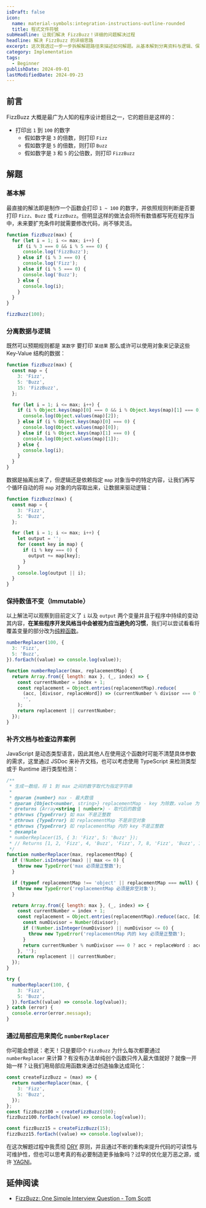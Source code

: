 ```yaml
---
isDraft: false
icon:
  name: material-symbols:integration-instructions-outline-rounded
  title: 程式文件符號
subHeadline: 让我们解决 FizzBuzz！详细的问题解决过程
headline: 解决 FizzBuzz 的详细思路
excerpt: 这次我透过一步一步拆解解题路径来描述如何解题。从基本解到分离资料与逻辑、保持 immutable 以及边缘案例还有文件编写都有涵盖。打印出 1 到 100 的数字、假如数字是 3 的倍数，则打印 Fizz、假如数字是 5 的倍数，则打印 Buzz、假如数字是 3 和 5 的公倍数，则打印 FizzBuzz。
category: Implementation
tags:
  - Beginner
publishDate: 2024-09-01
lastModifiedDate: 2024-09-23
---
```


## 前言

FizzBuzz 大概是最广为人知的程序设计题目之一，它的题目是这样的：

- 打印出 `1` 到 `100` 的数字
  - 假如数字是 `3` 的倍数，则打印 `Fizz`
  - 假如数字是 `5` 的倍数，则打印 `Buzz`
  - 假如数字是 `3` 和 `5` 的公倍数，则打印 `FizzBuzz`

## 解题

### 基本解

最直接的解法即是制作一个函数会打印 `1 ~ 100` 的数字，并依照规则判断是否要打印 `Fizz`、`Buzz` 或 `FizzBuzz`。但明显这样的做法会将所有数值都写死在程序当中，未来要扩充条件时就需要修改代码，尚不够灵活。

```js
function fizzBuzz(max) {
  for (let i = 1; i <= max; i++) {
    if (i % 3 === 0 && i % 5 === 0) {
      console.log('FizzBuzz');
    } else if (i % 3 === 0) {
      console.log('Fizz');
    } else if (i % 5 === 0) {
      console.log('Buzz');
    } else {
      console.log(i);
    }
  }
}

fizzBuzz(100);
```

### 分离数据与逻辑

既然可以预期规则都是 `某数字` 要打印 `某结果` 那么或许可以使用对象来记录这些 Key-Value 结构的数据：

```js
function fizzBuzz(max) {
  const map = {
    3: 'Fizz',
    5: 'Buzz',
    15: 'FizzBuzz',
  };

  for (let i = 1; i <= max; i++) {
    if (i % Object.keys(map)[0] === 0 && i % Object.keys(map)[1] === 0) {
      console.log(Object.values(map)[2]);
    } else if (i % Object.keys(map)[0] === 0) {
      console.log(Object.values(map)[0]);
    } else if (i % Object.keys(map)[1] === 0) {
      console.log(Object.values(map)[1]);
    } else {
      console.log(i);
    }
  }
}
```

数据是抽离出来了，但逻辑还是依赖指定 `map` 对象当中的特定内容，让我们再写个循环自动的将 `map` 对象的内容取出来，让数据来驱动逻辑：

```js
function fizzBuzz(max) {
  const map = {
    3: 'Fizz',
    5: 'Buzz',
  };

  for (let i = 1; i <= max; i++) {
    let output = '';
    for (const key in map) {
      if (i % key === 0) {
        output += map[key];
      }
    }
    console.log(output || i);
  }
}
```

### 保持数值不变（Immutable）

以上解法可以观察到目前定义了 `i` 以及 `output` 两个变量并且于程序中持续的变动其内容，**在某些程序开发风格当中会被视为应当避免的习惯**，我们可以尝试看看将覆盖变量的部分改为[纯粹函数](https://www.webdong.dev/post/why-pure-function/)。

```js
numberReplacer(100, {
  3: 'Fizz',
  5: 'Buzz',
}).forEach((value) => console.log(value));

function numberReplacer(max, replacementMap) {
  return Array.from({ length: max }, (_, index) => {
    const currentNumber = index + 1;
    const replacement = Object.entries(replacementMap).reduce(
      (acc, [divisor, replaceWord]) => (currentNumber % divisor === 0 ? acc + replaceWord : acc),
      '',
    );
    return replacement || currentNumber;
  });
}
```

### 补齐文档与检查边界案例

JavaScript 是动态类型语言，因此其他人在使用这个函数时可能不清楚具体参数的需求，这里通过 JSDoc 来补齐文档，也可以考虑使用 TypeScript 来检测类型或于 Runtime 进行类型检测：

```js
/**
 * 生成一数组，将 1 到 max 之间的数字取代为指定字符串
 *
 * @param {number} max - 最大数值
 * @param {Object<number, string>} replacementMap - key 为除数，value 为取代字符串
 * @returns {Array<string | number>} - 取代后的数值
 * @throws {TypeError} 如 max 不是正整数
 * @throws {TypeError} 如 replacementMap 不是非空对象
 * @throws {TypeError} 如 replacementMap 内的 key 不是正整数
 * @example
 * numberReplacer(15, { 3: 'Fizz', 5: 'Buzz' });
 * // Returns [1, 2, 'Fizz', 4, 'Buzz', 'Fizz', 7, 8, 'Fizz', 'Buzz', 11, 'Fizz', 13, 14, 'FizzBuzz']
 */
function numberReplacer(max, replacementMap) {
  if (!Number.isInteger(max) || max <= 0) {
    throw new TypeError('max 必须是正整数');
  }

  if (typeof replacementMap !== 'object' || replacementMap === null) {
    throw new TypeError('replacementMap 必须是非空对象');
  }

  return Array.from({ length: max }, (_, index) => {
    const currentNumber = index + 1;
    const replacement = Object.entries(replacementMap).reduce((acc, [divisor, replaceWord]) => {
      const numDivisor = Number(divisor);
      if (!Number.isInteger(numDivisor) || numDivisor <= 0) {
        throw new TypeError('replacementMap 内的 key 必须是正整数');
      }
      return currentNumber % numDivisor === 0 ? acc + replaceWord : acc;
    }, '');
    return replacement || currentNumber;
  });
}

try {
  numberReplacer(100, {
    3: 'Fizz',
    5: 'Buzz',
  }).forEach((value) => console.log(value));
} catch (error) {
  console.error(error.message);
}
```

### 通过局部应用来简化 `numberReplacer`

你可能会想说：老天！只是要印个 `FizzBuzz` 为什么每次都要通过 `numberReplacer` 来计算？有没有办法单纯创个函数只传入最大值就好？就像一开始一样？让我们用局部应用函数来通过创造抽象达成简化：

```js
const createFizzBuzz = (max) => {
  return numberReplacer(max, {
    3: 'Fizz',
    5: 'Buzz',
  });
};
const fizzBuzz100 = createFizzBuzz(100);
fizzBuzz100.forEach((value) => console.log(value));

const fizzBuzz15 = createFizzBuzz(15);
fizzBuzz15.forEach((value) => console.log(value));
```

在这次解题过程中我贯彻 [DRY](https://en.wikipedia.org/wiki/Don%27t_repeat_yourself) 原则，并且通过不断的重构来提升代码的可读性与可维护性，但也可以思考真的有必要制造更多抽象吗？过早的优化是万恶之源，或许 [YAGNI](https://en.wikipedia.org/wiki/You_aren%27t_gonna_need_it)。

## 延伸阅读

- [FizzBuzz: One Simple Interview Question - Tom Scott](https://www.youtube.com/watch?v=QPZ0pIK_wsc)
